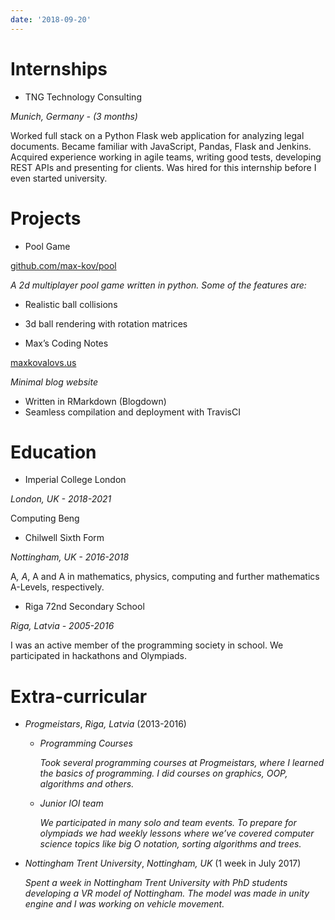 ```yaml
---
date: '2018-09-20'
---
```


# Internships

* TNG Technology Consulting

_Munich, Germany - (3 months)_

Worked full stack on a Python Flask web application for analyzing legal documents. Became familiar with JavaScript, Pandas, Flask and Jenkins. Acquired experience working in agile teams, writing good tests, developing REST APIs and presenting for clients. Was hired for this internship before I even started university.

# Projects

* Pool Game

[github.com/max-kov/pool](https://github.com/max-kov/pool)

*A 2d multiplayer pool game written in python. Some of the features are:*

+ Realistic ball collisions
+ 3d ball rendering with rotation matrices

* Max's Coding Notes

[maxkovalovs.us](https://maxkovalovs.us/)

*Minimal blog website*

+ Written in RMarkdown (Blogdown)
+ Seamless compilation and deployment with TravisCI


# Education

* Imperial College London

_London, UK - 2018-2021_

Computing Beng

* Chilwell Sixth Form

_Nottingham, UK - 2016-2018_

A*, A*, A and A in mathematics, physics, computing and further mathematics A-Levels, respectively.

* Riga 72nd Secondary School

_Riga, Latvia - 2005-2016_

I was an active member of the programming society in school. We participated in hackathons and Olympiads.

# Extra-curricular
* _Progmeistars_, *Riga, Latvia* (2013-2016)

    + _Programming Courses_

        *Took several programming courses at Progmeistars, where I learned the basics of programming. I did courses on graphics, OOP, algorithms and others.*

    + _Junior IOI team_

        *We participated in many solo and team events. To prepare for olympiads we had weekly lessons where we've covered computer science topics like big O notation, sorting algorithms and trees.*
* _Nottingham Trent University_, _Nottingham, UK_ (1 week in July 2017)

    *Spent a week in Nottingham Trent University with PhD students developing a VR model of Nottingham. The model was made in unity engine and I was working on vehicle movement.*

